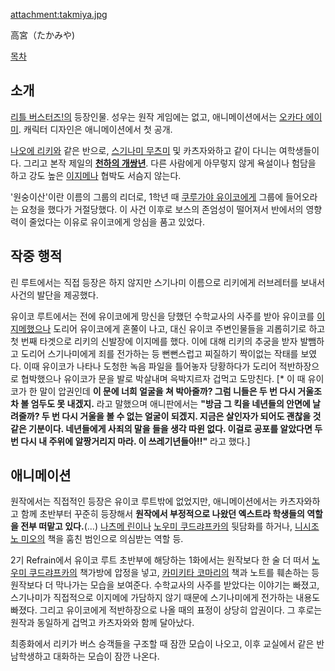 attachment:takmiya.jpg

高宮（たかみや)

[[목차]]

== 소개 ==
[[리틀 버스터즈!]]의 등장인물. 성우는 원작 게임에는 없고, 애니메이션에서는 [[오카다 에이미]]. 캐릭터 디자인은 애니메이션에서 첫 공개.

[[나오에 리키]]와 같은 반으로, [[스기나미 무츠미]] 및 카츠자와하고 같이 다니는 여학생들이다. 그리고 본작 제일의 '''[[천하의 개쌍년]]'''. 다른 사람에게 아무렇지 않게 욕설이나 험담을 하고 강도 높은 [[이지메]]나 협박도 서슴지 않는다.

'원숭이산'이란 이름의 그룹의 리더로, 1학년 때 [[쿠루가야 유이코]]에게 그룹에 들어오라는 요청을 했다가 거절당했다. 이 사건 이후로 보스의 존엄성이 떨어져서 반에서의 영향력이 줄었다는 이유로 유이코에게 앙심을 품고 있었다.

== 작중 행적 ==
린 루트에서는 직접 등장은 하지 않지만 스기나미 이름으로 리키에게 러브레터를 보내서 사건의 발단을 제공했다.

유이코 루트에서는 전에 유이코에게 망신을 당했던 수학교사의 사주를 받아 유이코를 [[이지메]]했으나 도리어 유이코에게 혼쭐이 나고, 대신 유이코 주변인물들을 괴롭히기로 하고 첫 번째 타겟으로 리키의 신발장에 이지메를 했다. 이에 대해 리키의 추궁을 받자 발뺌하고 도리어 스기나미에게 죄를 전가하는 등 뻔뻔스럽고 찌질하기 짝이없는 작태를 보였다. 이때 유이코가 나타나 도청한 녹음 파일을 틀어놓자 당황하다가 도리어 적반하장으로 협박했으나 유이코가 문을 발로 박살내며 윽박지르자 겁먹고 도망친다. [* 이 때 유이코가 한 말이 압권인데 '''이 문에 너희 얼굴을 쳐 박아줄까? 그럼 니들은 두 번 다시 거울조차 볼 엄두도 못 내겠지.''' 라고 말했으며 애니판에서는 '''"방금 그 킥을 네년들의 안면에 날려줄까? 두 번 다시 거울을 볼 수 없는 얼굴이 되겠지. 지금은 살인자가 되어도 괜찮을 것 같은 기분이다. 네년들에게 사죄의 말을 들을 생각 따윈 없다. 이걸로 공포를 알았다면 두번 다시 내 주위에 알짱거리지 마라. 이 쓰레기년들아!!"''' 라고 했다.]

== 애니메이션 ==
원작에서는 직접적인 등장은 유이코 루트밖에 없었지만, 애니메이션에서는 카츠자와하고 함께 초반부터 꾸준히 등장해서 '''원작에서 부정적으로 나왔던 엑스트라 학생들의 역할을 전부 떠맡고 있다.'''(...) [[나츠메 린]]이나 [[노우미 쿠드랴프카]]의 뒷담화를 하거나, [[니시조노 미오]]의 책을 훔친 범인으로 의심받는 역할 등.

2기 Refrain에서 유이코 루트 초반부에 해당하는 1화에서는 원작보다 한 술 더 떠서 [[노우미 쿠드랴프카]]의 책가방에 압정을 넣고, [[카미키타 코마리]]의 책과 노트를 훼손하는 등 원작보다 더 막나가는 모습을 보여준다. 수학교사의 사주를 받았다는 이야기는 빠졌고, 스기나미가 직접적으로 이지메에 가담하지 않기 때문에 스기나미에게 전가하는 내용도 빠졌다. 그리고 유이코에게 적반하장으로 나올 때의 표정이 상당히 압권이다. 그 후로는 원작과 동일하게 겁먹고 카츠자와와 함께 달아났다.

최종화에서 리키가 버스 승객들을 구조할 때 잠깐 모습이 나오고, 이후 교실에서 같은 반 남학생하고 대화하는 모습이 잠깐 나온다.
